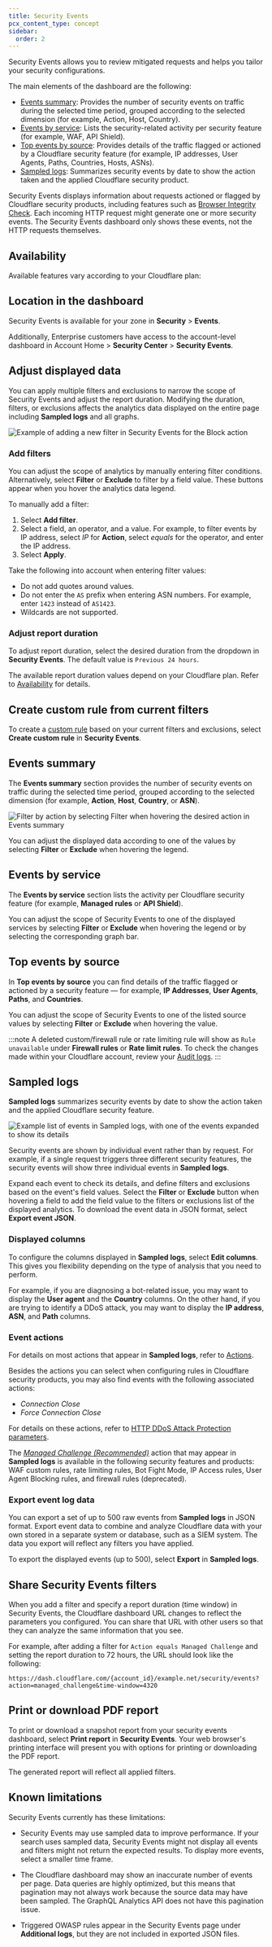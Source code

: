 ```yaml
---
title: Security Events
pcx_content_type: concept
sidebar:
  order: 2
---
```



Security Events allows you to review <GlossaryTooltip term="mitigated request">mitigated requests</GlossaryTooltip> and helps you tailor your security configurations.

The main elements of the dashboard are the following:

- [Events summary](#events-summary): Provides the number of security events on traffic during the selected time period, grouped according to the selected dimension (for example, Action, Host, Country).
- [Events by service](#events-by-service): Lists the security-related activity per security feature (for example, WAF, API Shield).
- [Top events by source](#top-events-by-source): Provides details of the traffic flagged or actioned by a Cloudflare security feature (for example, IP addresses, User Agents, Paths, Countries, Hosts, ASNs).
- [Sampled logs](#sampled-logs): Summarizes security events by date to show the action taken and the applied Cloudflare security product.

Security Events displays information about requests actioned or flagged by Cloudflare security products, including features such as [Browser Integrity Check](/waf/tools/browser-integrity-check/). Each incoming HTTP request might generate one or more security events. The Security Events dashboard only shows these events, not the HTTP requests themselves.

## Availability

Available features vary according to your Cloudflare plan:

<FeatureTable id="security.security_events" />

## Location in the dashboard

Security Events is available for your zone in **Security** > **Events**.

Additionally, Enterprise customers have access to the account-level dashboard in Account Home > **Security Center** > **Security Events**.

## Adjust displayed data

You can apply multiple filters and exclusions to narrow the scope of Security Events and adjust the report duration. Modifying the duration, filters, or exclusions affects the analytics data displayed on the entire page including **Sampled logs** and all graphs.

![Example of adding a new filter in Security Events for the Block action](~/assets/images/waf/events-add-filter.png)

### Add filters

You can adjust the scope of analytics by manually entering filter conditions. Alternatively, select **Filter** or **Exclude** to filter by a field value. These buttons appear when you hover the analytics data legend.

To manually add a filter:

1. Select **Add filter**.
2. Select a field, an operator, and a value. For example, to filter events by IP address, select _IP_ for **Action**, select _equals_ for the operator, and enter the IP address.
3. Select **Apply**.

Take the following into account when entering filter values:

- Do not add quotes around values.
- Do not enter the `AS` prefix when entering ASN numbers. For example, enter `1423` instead of `AS1423`.
- Wildcards are not supported.

### Adjust report duration

To adjust report duration, select the desired duration from the dropdown in **Security Events**. The default value is `Previous 24 hours`.

The available report duration values depend on your Cloudflare plan. Refer to [Availability](#availability) for details.

## Create custom rule from current filters

To create a [custom rule](/waf/custom-rules/create-dashboard/) based on your current filters and exclusions, select **Create custom rule** in **Security Events**.

## Events summary

The **Events summary** section provides the number of security events on traffic during the selected time period, grouped according to the selected dimension (for example, **Action**, **Host**, **Country**, or **ASN**).

![Filter by action by selecting Filter when hovering the desired action in Events summary](~/assets/images/waf/events-summary.png)

You can adjust the displayed data according to one of the values by selecting **Filter** or **Exclude** when hovering the legend.

## Events by service

The **Events by service** section lists the activity per Cloudflare security feature (for example, **Managed rules** or **API Shield**).

You can adjust the scope of Security Events to one of the displayed services by selecting **Filter** or **Exclude** when hovering the legend or by selecting the corresponding graph bar.

## Top events by source

In **Top events by source** you can find details of the traffic flagged or actioned by a security feature — for example, **IP Addresses**, **User Agents**, **Paths**, and **Countries**.

You can adjust the scope of Security Events to one of the listed source values by selecting **Filter** or **Exclude** when hovering the value.

:::note
A deleted custom/firewall rule or rate limiting rule will show as `Rule unavailable` under **Firewall rules** or **Rate limit rules**. To check the changes made within your Cloudflare account, review your [Audit logs](/fundamentals/setup/account/account-security/review-audit-logs/).
:::

## Sampled logs

**Sampled logs** summarizes security events by date to show the action taken and the applied Cloudflare security feature.

![Example list of events in Sampled logs, with one of the events expanded to show its details](~/assets/images/waf/events-sampled-logs.png)

Security events are shown by individual event rather than by request. For example, if a single request triggers three different security features, the security events will show three individual events in **Sampled logs**.

Expand each event to check its details, and define filters and exclusions based on the event's field values. Select the **Filter** or **Exclude** button when hovering a field to add the field value to the filters or exclusions list of the displayed analytics. To download the event data in JSON format, select **Export event JSON**.

### Displayed columns

To configure the columns displayed in **Sampled logs**, select **Edit columns**. This gives you flexibility depending on the type of analysis that you need to perform.

For example, if you are diagnosing a bot-related issue, you may want to display the **User agent** and the **Country** columns. On the other hand, if you are trying to identify a DDoS attack, you may want to display the **IP address**, **ASN**, and **Path** columns.

### Event actions

For details on most actions that appear in **Sampled logs**, refer to [Actions](/ruleset-engine/rules-language/actions/).

Besides the actions you can select when configuring rules in Cloudflare security products, you may also find events with the following associated actions:

- _Connection Close_
- _Force Connection Close_

For details on these actions, refer to [HTTP DDoS Attack Protection parameters](/ddos-protection/managed-rulesets/http/override-parameters/#action).

The [_Managed Challenge (Recommended)_](/waf/reference/cloudflare-challenges/#managed-challenge-recommended) action that may appear in **Sampled logs** is available in the following security features and products: WAF custom rules, rate limiting rules, Bot Fight Mode, IP Access rules, User Agent Blocking rules, and firewall rules (deprecated).

### Export event log data

You can export a set of up to 500 raw events from **Sampled logs** in JSON format. Export event data to combine and analyze Cloudflare data with your own stored in a separate system or database, such as a <GlossaryTooltip term="SIEM">SIEM system</GlossaryTooltip>. The data you export will reflect any filters you have applied.

To export the displayed events (up to 500), select **Export** in **Sampled logs**.

## Share Security Events filters

When you add a filter and specify a report duration (time window) in Security Events, the Cloudflare dashboard URL changes to reflect the parameters you configured. You can share that URL with other users so that they can analyze the same information that you see.

For example, after adding a filter for `Action equals Managed Challenge` and setting the report duration to 72 hours, the URL should look like the following:

`https://dash.cloudflare.com/{account_id}/example.net/security/events?action=managed_challenge&time-window=4320`

## Print or download PDF report

To print or download a snapshot report from your security events dashboard, select **Print report** in **Security Events**. Your web browser's printing interface will present you with options for printing or downloading the PDF report.

The generated report will reflect all applied filters.

## Known limitations

Security Events currently has these limitations:

- Security Events may use sampled data to improve performance. If your search uses sampled data, Security Events might not display all events and filters might not return the expected results. To display more events, select a smaller time frame.

- The Cloudflare dashboard may show an inaccurate number of events per page. Data queries are highly optimized, but this means that pagination may not always work because the source data may have been sampled. The GraphQL Analytics API does not have this pagination issue.

- Triggered OWASP rules appear in the Security Events page under **Additional logs**, but they are not included in exported JSON files.
